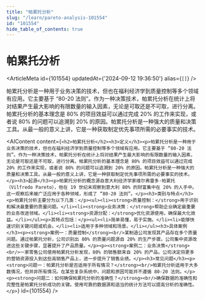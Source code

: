 ```yaml
---
title: "帕累托分析"
slug: "/learn/pareto-analysis-101554"
id: "101554"
hide_table_of_contents: true
---
```



# 帕累托分析

<ArticleMeta id={101554} updatedAt={'2024-09-12 19:36:50'} alias={`[]`} />
<div className='border-solid border-b border-t-0 my-4 border-[var(--ifm-color-gray-300)]' />

帕累托分析是一种用于业务决策的技术，但也在福利经济学到质量控制等多个领域有应用。它主要基于 “80-20 法则”。作为一种决策技术，帕累托分析在统计上将对结果产生最大影响的有限数量的输入因素，无论是可取还是不可取，进行分离。帕累托分析的基本理念是 80% 的项目效益可以通过完成 20% 的工作来实现，或者说 80% 的问题可以追溯到 20% 的原因。帕累托分析是一种强大的质量和决策工具。从最一般的意义上讲，它是一种获取制定优先事项所需的必要事实的技术。

<AIContent content={`<h2>帕累托分析</h2><h3>定义</h3><p>帕累托分析是一种用于业务决策的技术，但也在福利经济学到质量控制等多个领域有应用。它主要基于 “80-20 法则”。作为一种决策技术，帕累托分析在统计上将对结果产生最大影响的有限数量的输入因素，无论是可取还是不可取，进行分离。帕累托分析的基本理念是 80% 的项目效益可以通过完成 20% 的工作来实现，或者说 80% 的问题可以追溯到 20% 的原因。帕累托分析是一种强大的质量和决策工具。从最一般的意义上讲，它是一种获取制定优先事项所需的必要事实的技术。</p><h3>起源</h3><p>帕累托分析的概念源自意大利经济学家维尔弗雷多·帕累托（Vilfredo Pareto），他在 19 世纪末观察到意大利 80% 的财富集中在 20% 的人手中。这一观察后来被广泛应用于各种领域，形成了 “80-20 法则”。</p><h3>类别与特点</h3><p>帕累托分析主要分为以下几类：</p><ul><li><strong>质量控制：</strong>用于识别和解决最重要的质量问题。</li><li><strong>业务决策：</strong>帮助企业确定最重要的业务改进领域。</li><li><strong>资源分配：</strong>优化资源使用，确保最大化效益。</li></ul><p>其特点包括：</p><ul><li>简单易懂，易于实施。</li><li>能够快速识别关键问题或机会。</li><li>适用于多种领域和场景。</li></ul><h3>具体案例</h3><p><strong>案例一：质量控制</strong><br/>某制造公司发现其产品存在多个质量问题。通过帕累托分析，公司识别出 80% 的质量问题源自 20% 的生产步骤。公司集中资源改进这些关键步骤，显著提升了产品质量。</p><p><strong>案例二：业务决策</strong><br/>一家零售公司使用帕累托分析发现，80% 的销售额来自 20% 的产品。公司决定将更多的营销资源投入到这些高销售产品上，进一步提升了销售业绩。</p><h3>常见问题</h3><p><strong>问题一：帕累托分析是否适用于所有情况？</strong><br/>帕累托分析适用于大多数情况，但并非所有情况。在某些复杂系统中，问题和原因可能并不遵循 80-20 法则。</p><p><strong>问题二：如何确保帕累托分析的准确性？</strong><br/>确保数据的准确性和完整性是帕累托分析成功的关键。使用可靠的数据源和适当的统计方法可以提高分析的准确性。</p>`} id={101554} />

